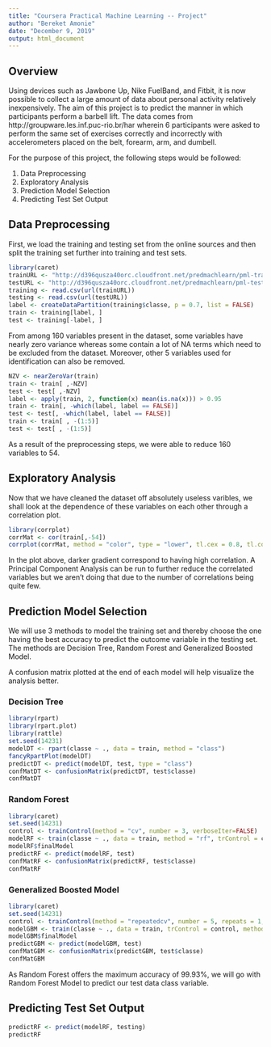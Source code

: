 ---
title: "Coursera Practical Machine Learning -- Project"
author: "Bereket Amonie"
date: "December 9, 2019"
output: html_document
---

## Overview

Using devices such as Jawbone Up, Nike FuelBand, and Fitbit, it is now possible to collect a large amount of data about personal activity relatively inexpensively. The aim of this project is to predict the manner in which participants perform a barbell lift. The data comes from http://groupware.les.inf.puc-rio.br/har wherein 6 participants were asked to perform the same set of exercises correctly and incorrectly with accelerometers placed on the belt, forearm, arm, and dumbell.  

For the purpose of this project, the following steps would be followed:

1. Data Preprocessing
2. Exploratory Analysis
3. Prediction Model Selection
4. Predicting Test Set Output

## Data Preprocessing 

First, we load the training and testing set from the online sources and then split the training set further into training and test sets. 

```{r DataLoading, message = FALSE}
library(caret)
trainURL <- "http://d396qusza40orc.cloudfront.net/predmachlearn/pml-training.csv"
testURL <- "http://d396qusza40orc.cloudfront.net/predmachlearn/pml-testing.csv"
training <- read.csv(url(trainURL))
testing <- read.csv(url(testURL))
label <- createDataPartition(training$classe, p = 0.7, list = FALSE)
train <- training[label, ]
test <- training[-label, ]
```

From among 160 variables present in the dataset, some variables have nearly zero variance whereas some contain a lot of NA terms which need to be excluded from the dataset. Moreover, other 5 variables used for identification can also be removed. 

```{r DataCleaning}
NZV <- nearZeroVar(train)
train <- train[ ,-NZV]
test <- test[ ,-NZV]
label <- apply(train, 2, function(x) mean(is.na(x))) > 0.95
train <- train[, -which(label, label == FALSE)]
test <- test[, -which(label, label == FALSE)]
train <- train[ , -(1:5)]
test <- test[ , -(1:5)]
```

As a result of the preprocessing steps, we were able to reduce 160 variables to 54.

## Exploratory Analysis

Now that we have cleaned the dataset off absolutely useless varibles, we shall look at the dependence of these variables on each other through a correlation plot. 

```{r CorrelationPlot, fig.width=12, fig.height=8}
library(corrplot)
corrMat <- cor(train[,-54])
corrplot(corrMat, method = "color", type = "lower", tl.cex = 0.8, tl.col = rgb(0,0,0))
```

In the plot above, darker gradient correspond to having high correlation. A Principal Component Analysis can be run to further reduce the correlated variables but we aren't doing that due to the number of correlations being quite few.

## Prediction Model Selection

We will use 3 methods to model the training set and thereby choose the one having the best accuracy to predict the outcome variable in the testing set. The methods are Decision Tree, Random Forest and Generalized Boosted Model.

A confusion matrix plotted at the end of each model will help visualize the analysis better.

### Decision Tree

```{r DecisionTree, message = FALSE, warning = FALSE, fig.width=18, fig.height=10}
library(rpart)
library(rpart.plot)
library(rattle)
set.seed(14231)
modelDT <- rpart(classe ~ ., data = train, method = "class")
fancyRpartPlot(modelDT)
predictDT <- predict(modelDT, test, type = "class")
confMatDT <- confusionMatrix(predictDT, test$classe)
confMatDT
```

### Random Forest

```{r RandomForest, message = FALSE}
library(caret)
set.seed(14231)
control <- trainControl(method = "cv", number = 3, verboseIter=FALSE)
modelRF <- train(classe ~ ., data = train, method = "rf", trControl = control)
modelRF$finalModel
predictRF <- predict(modelRF, test)
confMatRF <- confusionMatrix(predictRF, test$classe)
confMatRF
```

### Generalized Boosted Model

```{r GBM, message = FALSE}
library(caret)
set.seed(14231)
control <- trainControl(method = "repeatedcv", number = 5, repeats = 1, verboseIter = FALSE)
modelGBM <- train(classe ~ ., data = train, trControl = control, method = "gbm", verbose = FALSE)
modelGBM$finalModel
predictGBM <- predict(modelGBM, test)
confMatGBM <- confusionMatrix(predictGBM, test$classe)
confMatGBM
```

As Random Forest offers the maximum accuracy of 99.93%, we will go with Random Forest Model to predict our test data class variable.


## Predicting Test Set Output

```{r TestSetPrediction, messages = FALSE}
predictRF <- predict(modelRF, testing)
predictRF
```